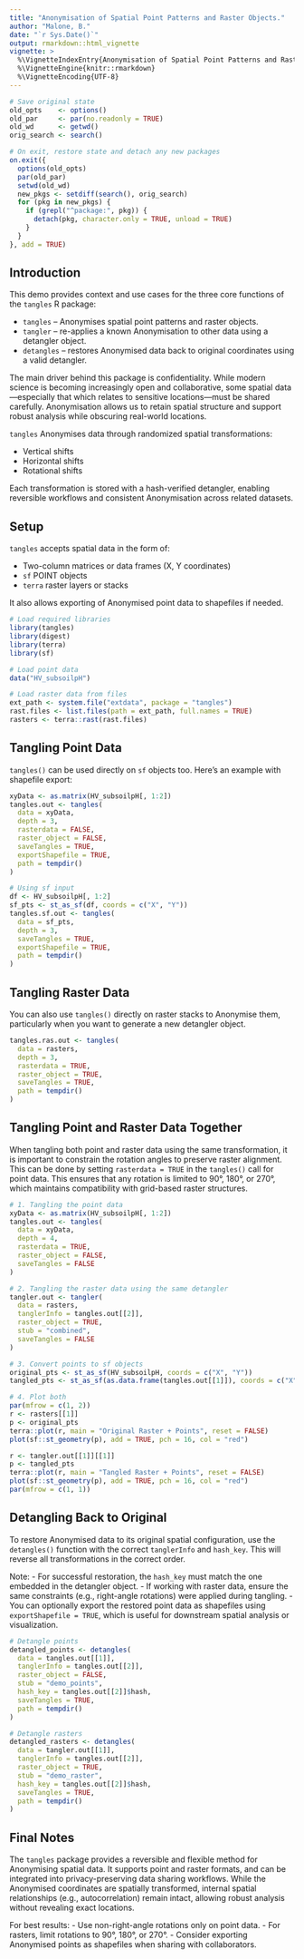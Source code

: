 ```yaml
---
title: "Anonymisation of Spatial Point Patterns and Raster Objects."
author: "Malone, B."
date: "`r Sys.Date()`"
output: rmarkdown::html_vignette
vignette: >
  %\VignetteIndexEntry{Anonymisation of Spatial Point Patterns and Raster Objects.}
  %\VignetteEngine{knitr::rmarkdown}
  %\VignetteEncoding{UTF-8}
---
```


```r
# Save original state
old_opts    <- options()
old_par     <- par(no.readonly = TRUE)
old_wd      <- getwd()
orig_search <- search()

# On exit, restore state and detach any new packages
on.exit({
  options(old_opts)
  par(old_par)
  setwd(old_wd)
  new_pkgs <- setdiff(search(), orig_search)
  for (pkg in new_pkgs) {
    if (grepl("^package:", pkg)) {
      detach(pkg, character.only = TRUE, unload = TRUE)
    }
  }
}, add = TRUE)
```


## Introduction
This demo provides context and use cases for the three core functions of the `tangles` R package:

* `tangles` – Anonymises spatial point patterns and raster objects.
* `tangler` – re-applies a known Anonymisation to other data using a detangler object.
* `detangles` – restores Anonymised data back to original coordinates using a valid detangler.

The main driver behind this package is confidentiality. While modern science is becoming increasingly open and collaborative, some spatial data—especially that which relates to sensitive locations—must be shared carefully. Anonymisation allows us to retain spatial structure and support robust analysis while obscuring real-world locations.

`tangles` Anonymises data through randomized spatial transformations:

* Vertical shifts
* Horizontal shifts
* Rotational shifts

Each transformation is stored with a hash-verified detangler, enabling reversible workflows and consistent Anonymisation across related datasets.

## Setup

`tangles` accepts spatial data in the form of:

- Two-column matrices or data frames (X, Y coordinates)
- `sf` POINT objects
- `terra` raster layers or stacks

It also allows exporting of Anonymised point data to shapefiles if needed.

```r
# Load required libraries
library(tangles)
library(digest)
library(terra)
library(sf)

# Load point data
data("HV_subsoilpH")

# Load raster data from files
ext_path <- system.file("extdata", package = "tangles")
rast.files <- list.files(path = ext_path, full.names = TRUE)
rasters <- terra::rast(rast.files)
```

## Tangling Point Data

`tangles()` can be used directly on `sf` objects too. Here's an example with shapefile export:

```r
xyData <- as.matrix(HV_subsoilpH[, 1:2])
tangles.out <- tangles(
  data = xyData,
  depth = 3,
  rasterdata = FALSE,
  raster_object = FALSE,
  saveTangles = TRUE,
  exportShapefile = TRUE,
  path = tempdir()
)

# Using sf input
df <- HV_subsoilpH[, 1:2]
sf_pts <- st_as_sf(df, coords = c("X", "Y"))
tangles.sf.out <- tangles(
  data = sf_pts,
  depth = 3,
  saveTangles = TRUE,
  exportShapefile = TRUE,
  path = tempdir()
)
```

## Tangling Raster Data

You can also use `tangles()` directly on raster stacks to Anonymise them, particularly when you want to generate a new detangler object.

```r
tangles.ras.out <- tangles(
  data = rasters,
  depth = 3,
  rasterdata = TRUE,
  raster_object = TRUE,
  saveTangles = TRUE,
  path = tempdir()
)
```

## Tangling Point and Raster Data Together

When tangling both point and raster data using the same transformation, it is important to constrain the rotation angles to preserve raster alignment. This can be done by setting `rasterdata = TRUE` in the `tangles()` call for point data. This ensures that any rotation is limited to 90°, 180°, or 270°, which maintains compatibility with grid-based raster structures.

```r
# 1. Tangling the point data
xyData <- as.matrix(HV_subsoilpH[, 1:2])
tangles.out <- tangles(
  data = xyData,
  depth = 4,
  rasterdata = TRUE,
  raster_object = FALSE,
  saveTangles = FALSE
)

# 2. Tangling the raster data using the same detangler
tangler.out <- tangler(
  data = rasters,
  tanglerInfo = tangles.out[[2]],
  raster_object = TRUE,
  stub = "combined",
  saveTangles = FALSE
)

# 3. Convert points to sf objects
original_pts <- st_as_sf(HV_subsoilpH, coords = c("X", "Y"))
tangled_pts <- st_as_sf(as.data.frame(tangles.out[[1]]), coords = c("X", "Y"))

# 4. Plot both
par(mfrow = c(1, 2))
r <- rasters[[1]]
p <- original_pts
terra::plot(r, main = "Original Raster + Points", reset = FALSE)
plot(sf::st_geometry(p), add = TRUE, pch = 16, col = "red")

r <- tangler.out[[1]][[1]]
p <- tangled_pts
terra::plot(r, main = "Tangled Raster + Points", reset = FALSE)
plot(sf::st_geometry(p), add = TRUE, pch = 16, col = "red")
par(mfrow = c(1, 1))
```

## Detangling Back to Original

To restore Anonymised data to its original spatial configuration, use the `detangles()` function with the correct `tanglerInfo` and `hash_key`. This will reverse all transformations in the correct order.

Note:
- For successful restoration, the `hash_key` must match the one embedded in the detangler object.
- If working with raster data, ensure the same constraints (e.g., right-angle rotations) were applied during tangling.
- You can optionally export the restored point data as shapefiles using `exportShapefile = TRUE`, which is useful for downstream spatial analysis or visualization.

```r
# Detangle points
detangled_points <- detangles(
  data = tangles.out[[1]],
  tanglerInfo = tangles.out[[2]],
  raster_object = FALSE,
  stub = "demo_points",
  hash_key = tangles.out[[2]]$hash,
  saveTangles = TRUE,
  path = tempdir()
)

# Detangle rasters
detangled_rasters <- detangles(
  data = tangler.out[[1]],
  tanglerInfo = tangles.out[[2]],
  raster_object = TRUE,
  stub = "demo_raster",
  hash_key = tangles.out[[2]]$hash,
  saveTangles = TRUE,
  path = tempdir()
)
```

## Final Notes

The `tangles` package provides a reversible and flexible method for Anonymising spatial data. It supports point and raster formats, and can be integrated into privacy-preserving data sharing workflows. While the Anonymised coordinates are spatially transformed, internal spatial relationships (e.g., autocorrelation) remain intact, allowing robust analysis without revealing exact locations.

For best results:
- Use non-right-angle rotations only on point data.
- For rasters, limit rotations to 90°, 180°, or 270°.
- Consider exporting Anonymised points as shapefiles when sharing with collaborators.

